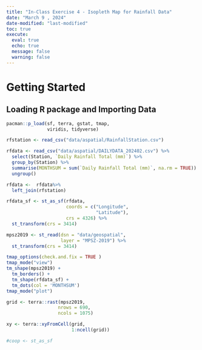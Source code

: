 ```yaml
---
title: "In-Class Exercise 4 - Isopleth Map for Rainfall Data"
date: "March 9 , 2024"
date-modified: "last-modified"
toc: true
execute: 
  eval: true
  echo: true
  message: false
  warning: false
---
```


# Getting Started

## Loading R package and Importing Data

```r
pacman::p_load(sf, terra, gstat, tmap,
               viridis, tidyverse)
```

```r
rfstation <- read_csv("data/aspatial/RainfallStation.csv")
```

```r
rfdata <- read_csv("data/aspatial/DAILYDATA_202402.csv") %>%
  select(Station, `Daily Rainfall Total (mm)`) %>%  
  group_by(Station) %>%
  summarise(MONTHSUM = sum(`Daily Rainfall Total (mm)`, na.rm = TRUE)) %>%
  ungroup()
```

```r
rfdata <-  rfdata%>%
  left_join(rfstation)
```

```r
rfdata_sf <- st_as_sf(rfdata,
                      coords = c("Longitude",
                                 "Latitude"),
                      crs = 4326) %>%
  st_transform(crs = 3414)
```

```r
mpsz2019 <- st_read(dsn = "data/geospatial",
                    layer = "MPSZ-2019") %>%
  st_transform(crs = 3414)
```

```r
tmap_options(check.and.fix = TRUE )
tmap_mode("view")
tm_shape(mpsz2019) +
  tm_borders() +
  tm_shape(rfdata_sf) +
  tm_dots(col = 'MONTHSUM')
tmap_mode("plot")
```

```r
grid <- terra::rast(mpsz2019,
                   nrows = 690,
                   ncols = 1075)

xy <- terra::xyFromCell(grid,
                        1:ncell(grid))
```

```r
#coop <- st_as_sf
```
